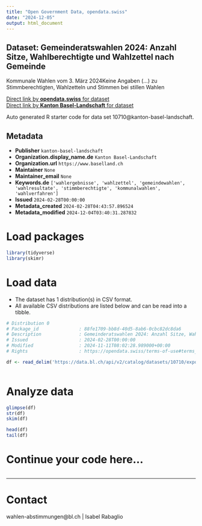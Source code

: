 ```yaml
---
title: "Open Government Data, opendata.swiss"
date: "2024-12-05"
output: html_document
---
```


## Dataset: Gemeinderatswahlen 2024: Anzahl Sitze, Wahlberechtigte und Wahlzettel nach Gemeinde

Kommunale Wahlen vom 3. März 2024Keine Angaben (...) zu Stimmberechtigten, Wahlzetteln und Stimmen bei stillen Wahlen

[Direct link by **opendata.swiss** for dataset](https://opendata.swiss/de/dataset/gemeinderatswahlen-2024-anzahl-sitze-wahlberechtigte-und-wahlzettel-nach-gemeinde)<br>
[Direct link by **Kanton Basel-Landschaft** for dataset](https://data.bl.ch/explore/dataset/10710/)

Auto generated R starter code for data set 10710@kanton-basel-landschaft.

## Metadata

- **Publisher** `kanton-basel-landschaft`
- **Organization.display_name.de** `Kanton Basel-Landschaft`
- **Organization.url** `https://www.baselland.ch`
- **Maintainer** `None`
- **Maintainer_email** `None`
- **Keywords.de** `['wahlergebnisse', 'wahlzettel', 'gemeindewahlen', 'wahlresultate', 'stimmberechtigte', 'kommunalwahlen', 'wahlverfahren']`
- **Issued** `2024-02-28T00:00:00`
- **Metadata_created** `2024-02-28T04:43:57.896524`
- **Metadata_modified** `2024-12-04T03:40:31.287832`


# Load packages

```r

library(tidyverse)
library(skimr)

```

# Load data

-   The dataset has 1 distribution(s) in CSV format.
-   All available CSV distributions are listed below and can be read into a tibble.

```r

# Distribution 0
# Package_id               : 88fe1709-bb8d-40d5-8ab6-0cbc82dc8da6
# Description              : Gemeinderatswahlen 2024: Anzahl Sitze, Wahlberechtigte und Wahlzettel nach Gemeinde (csv)
# Issued                   : 2024-02-28T00:00:00
# Modified                 : 2024-11-11T08:02:28.989000+00:00
# Rights                   : https://opendata.swiss/terms-of-use#terms_by

df <- read_delim('https://data.bl.ch/api/v2/catalog/datasets/10710/exports/csv?use_labels=true')



```

# Analyze data

```r

glimpse(df)
str(df)
skim(df)

head(df)
tail(df)

```

# Continue your code here...

```r

```

------------------------------------------------------------------------

# Contact

wahlen-abstimmungen@bl.ch | Isabel Rabaglio
